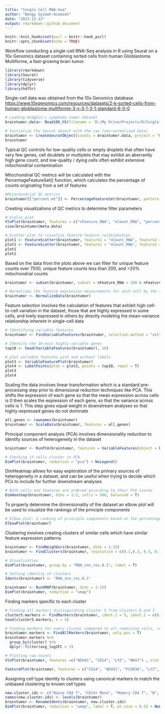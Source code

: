 ```yaml
---
title: "Single Cell RNA-Seq"
author: "Bengy Gyimah-Asamoah"
date: "2023-12-13"
output: rmarkdown::github_document
---
```


```r
knitr::knit_hooks$set(purl = knitr::hook_purl)
knitr::opts_chunk$set(echo = TRUE)

```

Workflow conducting a single-cell RNA-Seq analysis in R using Seurat on a 10x Genomics dataset containing sorted cells from human Glioblastoma Multiforme, a fast-growing brain tumor.

```r
library(rmarkdown)
library(Seurat)
library(tidyverse)
library(dplyr)
library(hdf5r)
```

Single-cell data was obtained from the 10x Genomics database <https://www.10xgenomics.com/resources/datasets/2-k-sorted-cells-from-human-glioblastoma-multiforme-3-v-3-1-3-1-standard-6-0-0>

```r
# Loading Hodgkin's Lymphoma tumor dataset
braintumor.data<- Read10X_h5(filename = 'D:/My Drive/Projects/R/Single-Cell RNA-Seq/data/Brain_Tumor_3p_raw_feature_bc_matrix.h5')

# Initialize the Seurat object with the raw (non-normalized data)
braintumor <- CreateSeuratObject(counts = braintumor.data, project = "Hodgkin's Lymphoma", min.cells = 3, min.features = 200)
braintumor

```

Typical QC controls for low-quality cells or empty droplets that often have very few genes, cell doublets or multiplets that may exhibit an aberrantly high gene count, and low-quality / dying cells often exhibit extensive mitochondrial contamination

Mitochondrial QC metrics will be calculated with the PercentageFeatureSet() function, which calculates the percentage of counts originating from a set of features

```r
#Mitochondrial QC metrics
braintumor[["percent.mt"]] <- PercentageFeatureSet(braintumor, pattern = "^MT-")

```

Creating visualizations of QC metrics to determine filter parameters

```r
# Violin plot
VlnPlot(braintumor, features = c("nFeature_RNA", "nCount_RNA", "percent.mt"), ncol = 3)
view(braintumor@meta.data)

# Scatter plot to visualize feature-feature relationships
plot1 <- FeatureScatter(braintumor, feature1 = "nCount_RNA", feature2 = "percent.mt")
plot2 <- FeatureScatter(braintumor, feature1 = "nCount_RNA", feature2 = "nFeature_RNA")
plot1
plot2

```

Based on the data from the plots above we can filter for unique feature counts over 7500, unique feature counts less than 200, and \>20% mitochondrial counts

```r
braintumor <- subset(braintumor, subset = nFeature_RNA > 200 & nFeature_RNA < 7500 & percent.mt < 20)

```

```r
# Normalizes the feature expression measurements for each cell by the total expression, multiplies this by a scale factor (10,000 by default), and log-transforms the result.
braintumor <- NormalizeData(braintumor)

```

Feature selection involves the calculation of features that exhibit high cell-to-cell variation in the dataset, those that are highly expressed in some cells, and lowly expressed in others by directly modeling the mean-variance relationship inherent in single-cell data

```r
# Identifying variable features
braintumor <- FindVariableFeatures(braintumor, selection.method = "vst", nfeatures = 2000)

# Identify the 10 most highly variable genes
top10 <- head(VariableFeatures(braintumor), 10)

# plot variable features with and without labels
plot3 <- VariableFeaturePlot(braintumor)
plot4 <- LabelPoints(plot = plot3, points = top10, repel = T)
plot3
plot4
```

Scaling the data involves linear transformation which is a standard pre-processing step prior to dimensional reduction techniques like PCA. This shifts the expression of each gene so that the mean expression across cells is 0 then scales the expression of each gene, so that the variance across cells is 1. This step gives equal weight in downstream analyses so that highly-expressed genes do not dominate

```r
all.genes <- rownames(braintumor)
braintumor <- ScaleData(braintumor, features = all.genes)
```

Principal component analysis (PCA) involves dimensionality reduction to identify sources of heterogeneity in the dataset

```r
braintumor <- RunPCA(braintumor, features = VariableFeatures(object = braintumor))

# Checking if cells cluster in PCA
DimPlot(braintumor, reduction = "pca") + NoLegend()
```

DimHeatmap allows for easy exploration of the primary sources of heterogeneity in a dataset, and can be useful when trying to decide which PCs to include for further downstream analyses

```r
# Both cells and features are ordered according to their PCA scores
DimHeatmap(braintumor, dims = 1:3, cells = 500, balanced = T)
```

To properly determine the dimensionality of the dataset an elbow plot will be used to visualize the rankings of the principle components

```r
# Elbow plot: a ranking of principle components based on the percentage of variance explained by each one 
ElbowPlot(braintumor)
```

Clustering involves creating clusters of similar cells which have similar feature expression patterns

```r
braintumor <- FindNeighbors(braintumor, dims = 1:15)
braintumor <- FindClusters(braintumor, resolution = c(0.1,0.3, 0.5, 0.7, 1))

# Visualization
DimPlot(braintumor, group.by = "RNA_snn_res.0.1", label = T)

# Setting identity of clusters
Idents(braintumor) <- "RNA_snn_res.0.1"

```

```r
braintumor <- RunUMAP(braintumor, dims = 1:15)
DimPlot(braintumor, reduction = "umap")
```

Finding markers specific to each cluster

```r
# Finding all markers distinguishing cluster 5 from clusters 0 and 3
cluster5.markers <- FindMarkers(braintumor, ident.1 = 5, ident.2 = c(0, 3))
head(cluster5.markers, n = 5)

# Finding markers for every cluster compared to all remaining cells, reporting only the significant ones
braintumor.markers <- FindAllMarkers(braintumor, only.pos = T)
braintumor.markers %>%
  group_by(cluster) %>%
  dplyr::filter(avg_log2FC > 1)

# Plotting raw counts
VlnPlot(braintumor, features =c("NOVA1", "CD14", "LYZ", "NKG7") , slot = "counts", log = T)

FeaturePlot(braintumor, features = c("CD14", "NOVA1", "FCGR3A", "LYZ", "CD8A", "IL7R"))
```

Assigning cell type identity to clusters using canonical markers to match the unbiased clustering to known cell types

```r
new.cluster.ids <- c("Naive CD4 T", "CD14+ Mono", "Memory CD4 T", "B", "CD8 T", "FCGR3A+ Mono")
names(new.cluster.ids) <- levels(braintumor)
braintumor <- RenameIdents(braintumor, new.cluster.ids)
DimPlot(braintumor, reduction = "umap", label = T, pt.size = 0.5) + NoLegend()
```

